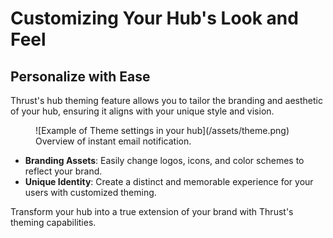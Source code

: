# Customizing Your Hub's Look and Feel

## Personalize with Ease

Thrust's hub theming feature allows you to tailor the branding and aesthetic of your hub, ensuring it aligns with your unique style and vision.

<figure>
  ![Example of Theme settings in your hub](/assets/theme.png)
  <figcaption>
    Overview of instant email notification.
  </figcaption>
</figure>

- **Branding Assets**: Easily change logos, icons, and color schemes to reflect your brand.
- **Unique Identity**: Create a distinct and memorable experience for your users with customized theming.

Transform your hub into a true extension of your brand with Thrust's theming capabilities.